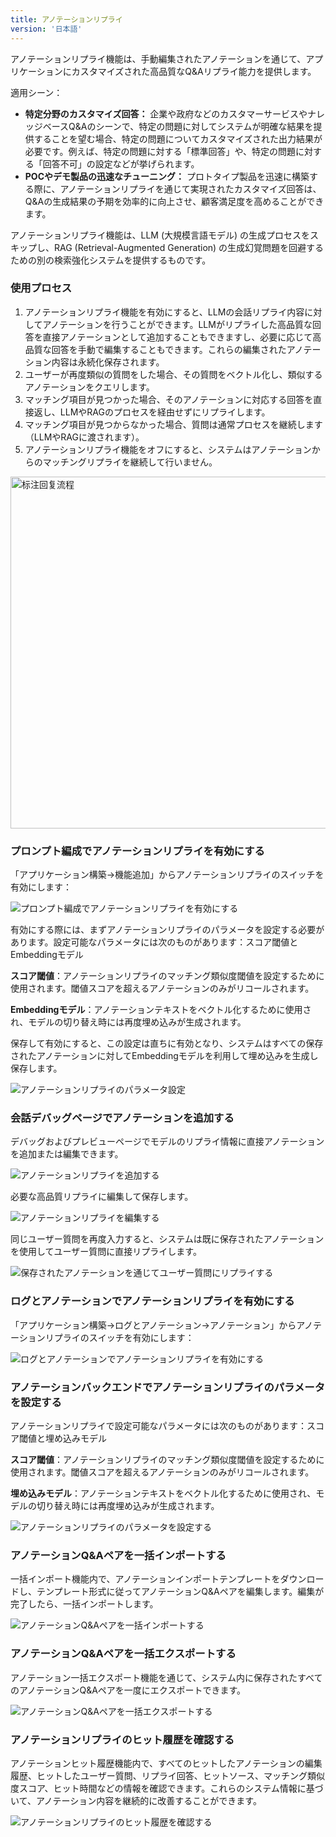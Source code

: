 ```yaml
---
title: アノテーションリプライ
version: '日本語'
---
```


アノテーションリプライ機能は、手動編集されたアノテーションを通じて、アプリケーションにカスタマイズされた高品質なQ&Aリプライ能力を提供します。

適用シーン：

* **特定分野のカスタマイズ回答：** 企業や政府などのカスタマーサービスやナレッジベースQ&Aのシーンで、特定の問題に対してシステムが明確な結果を提供することを望む場合、特定の問題についてカスタマイズされた出力結果が必要です。例えば、特定の問題に対する「標準回答」や、特定の問題に対する「回答不可」の設定などが挙げられます。
* **POCやデモ製品の迅速なチューニング：** プロトタイプ製品を迅速に構築する際に、アノテーションリプライを通じて実現されたカスタマイズ回答は、Q&Aの生成結果の予期を効率的に向上させ、顧客満足度を高めることができます。

アノテーションリプライ機能は、LLM (大規模言語モデル) の生成プロセスをスキップし、RAG (Retrieval-Augmented Generation) の生成幻覚問題を回避するための別の検索強化システムを提供するものです。

### 使用プロセス

1. アノテーションリプライ機能を有効にすると、LLMの会話リプライ内容に対してアノテーションを行うことができます。LLMがリプライした高品質な回答を直接アノテーションとして追加することもできますし、必要に応じて高品質な回答を手動で編集することもできます。これらの編集されたアノテーション内容は永続化保存されます。
2. ユーザーが再度類似の質問をした場合、その質問をベクトル化し、類似するアノテーションをクエリします。
3. マッチング項目が見つかった場合、そのアノテーションに対応する回答を直接返し、LLMやRAGのプロセスを経由せずにリプライします。
4. マッチング項目が見つからなかった場合、質問は通常プロセスを継続します（LLMやRAGに渡されます）。
5. アノテーションリプライ機能をオフにすると、システムはアノテーションからのマッチングリプライを継続して行いません。

<Frame caption="アノテーションリプライの流れ">
  <img src="../../img/image (130).png" alt="标注回复流程" width="563" />
</Frame>

### プロンプト編成でアノテーションリプライを有効にする

「アプリケーション構築->機能追加」からアノテーションリプライのスイッチを有効にします：

<Frame caption="プロンプト編成でアノテーションリプライを有効にする">
  <img src="../../img/annotated-replies.png" alt="プロンプト編成でアノテーションリプライを有効にする" />
</Frame>

有効にする際には、まずアノテーションリプライのパラメータを設定する必要があります。設定可能なパラメータには次のものがあります：スコア閾値とEmbeddingモデル

**スコア閾値**：アノテーションリプライのマッチング類似度閾値を設定するために使用されます。閾値スコアを超えるアノテーションのみがリコールされます。

**Embeddingモデル**：アノテーションテキストをベクトル化するために使用され、モデルの切り替え時には再度埋め込みが生成されます。

保存して有効にすると、この設定は直ちに有効となり、システムはすべての保存されたアノテーションに対してEmbeddingモデルを利用して埋め込みを生成し保存します。

<Frame caption="アノテーションリプライのパラメータ設定">
  <img src="../../img/setting-parameters-for-annotated-replies.png" alt="アノテーションリプライのパラメータ設定" />
</Frame>

### 会話デバッグページでアノテーションを追加する

デバッグおよびプレビューページでモデルのリプライ情報に直接アノテーションを追加または編集できます。

<Frame caption="アノテーションリプライを追加する">
  <img src="../../img/add-annotation-reply.png" alt="アノテーションリプライを追加する" />
</Frame>

必要な高品質リプライに編集して保存します。

<Frame caption="アノテーションリプライを編集する">
  <img src="../../img/editing-annotated-replies.png" alt="アノテーションリプライを編集する" />
</Frame>

同じユーザー質問を再度入力すると、システムは既に保存されたアノテーションを使用してユーザー質問に直接リプライします。

<Frame caption="保存されたアノテーションを通じてユーザー質問にリプライする">
  <img src="../../img/annotaiton-reply.png" alt="保存されたアノテーションを通じてユーザー質問にリプライする" />
</Frame>

### ログとアノテーションでアノテーションリプライを有効にする

「アプリケーション構築->ログとアノテーション->アノテーション」からアノテーションリプライのスイッチを有効にします：

<Frame caption="ログとアノテーションでアノテーションリプライを有効にする">
  <img src="../../img/logs-annotation-switch.png" alt="ログとアノテーションでアノテーションリプライを有効にする" />
</Frame>

### アノテーションバックエンドでアノテーションリプライのパラメータを設定する

アノテーションリプライで設定可能なパラメータには次のものがあります：スコア閾値と埋め込みモデル

**スコア閾値**：アノテーションリプライのマッチング類似度閾値を設定するために使用されます。閾値スコアを超えるアノテーションのみがリコールされます。

**埋め込みモデル**：アノテーションテキストをベクトル化するために使用され、モデルの切り替え時には再度埋め込みが生成されます。

<Frame caption="アノテーションリプライのパラメータを設定する">
  <img src="../../img/annotated-replies-initial.png" alt="アノテーションリプライのパラメータを設定する" />
</Frame>

### アノテーションQ&Aペアを一括インポートする

一括インポート機能内で、アノテーションインポートテンプレートをダウンロードし、テンプレート形式に従ってアノテーションQ&Aペアを編集します。編集が完了したら、一括インポートします。

<Frame caption="アノテーションQ&Aペアを一括インポートする">
  <img src="../../img/bulk-import-annotated.png" alt="アノテーションQ&Aペアを一括インポートする" />
</Frame>

### アノテーションQ&Aペアを一括エクスポートする

アノテーション一括エクスポート機能を通じて、システム内に保存されたすべてのアノテーションQ&Aペアを一度にエクスポートできます。

<Frame caption="アノテーションQ&Aペアを一括エクスポートする">
  <img src="../../img/bulk-export-annotations.png" alt="アノテーションQ&Aペアを一括エクスポートする" />
</Frame>

### アノテーションリプライのヒット履歴を確認する

アノテーションヒット履歴機能内で、すべてのヒットしたアノテーションの編集履歴、ヒットしたユーザー質問、リプライ回答、ヒットソース、マッチング類似度スコア、ヒット時間などの情報を確認できます。これらのシステム情報に基づいて、アノテーション内容を継続的に改善することができます。

<Frame caption="アノテーションリプライのヒット履歴を確認する">
  <img src="../../img/view-annotation-hit-history.png" alt="アノテーションリプライのヒット履歴を確認する" />
</Frame>
